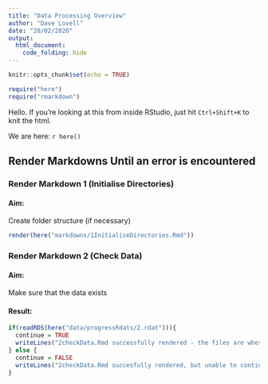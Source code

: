 ```yaml
---
title: "Data Processing Overview"
author: "Dave Lovell"
date: "20/02/2020"
output:
  html_document:
    code_folding: hide
---
```


```r
knitr::opts_chunk$set(echo = TRUE)
```

```r
require("here")
require("rmarkdown")
```

Hello. If you're looking at this from inside RStudio, just hit `Ctrl+Shift+K` to knit the html. 

We are here: `r here()`

## Render Markdowns Until an error is encountered

### Render Markdown 1 (Initialise Directories)

#### Aim:

Create folder structure (if necessary)

```r
render(here("markdowns/1InitialiseDirectories.Rmd"))
```

### Render Markdown 2 (Check Data)

#### Aim:

Make sure that the data exists

#### Result:
```r
if(readRDS(here("data/progressRdats/2.rdat"))){
  continue = TRUE
  writeLines("2checkData.Rmd successfully rendered - the files are where they need to be")
} else {
  continue = FALSE
  writeLines("2checkData.Rmd succesfully rendered, but unable to continue. Very likely that \"portsmouthLeaders2018\" or \"portsmouthLeaders2019\" are not in the \"data\" directory. See \"markdowns\\2checkData.html\" for details")
}
```